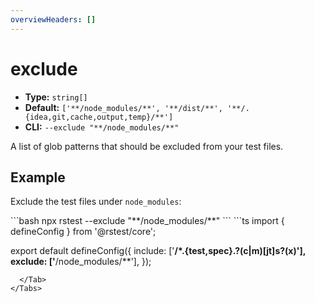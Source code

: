 ```yaml
---
overviewHeaders: []
---
```


# exclude

- **Type:** `string[]`
- **Default:** `['**/node_modules/**', '**/dist/**', '**/.{idea,git,cache,output,temp}/**']`
- **CLI:** `--exclude "**/node_modules/**"`

A list of glob patterns that should be excluded from your test files.

## Example

Exclude the test files under `node_modules`:


<Tabs defaultValue='rstest.config.ts'>
  <Tab label="CLI">
  ```bash
  npx rstest --exclude "**/node_modules/**"
  ```
  </Tab>
  <Tab label="rstest.config.ts">
```ts
import { defineConfig } from '@rstest/core';

export default defineConfig({
  include: ['**/*.{test,spec}.?(c|m)[jt]s?(x)'],
  exclude: ['**/node_modules/**'],
});
```
  </Tab>
</Tabs>
